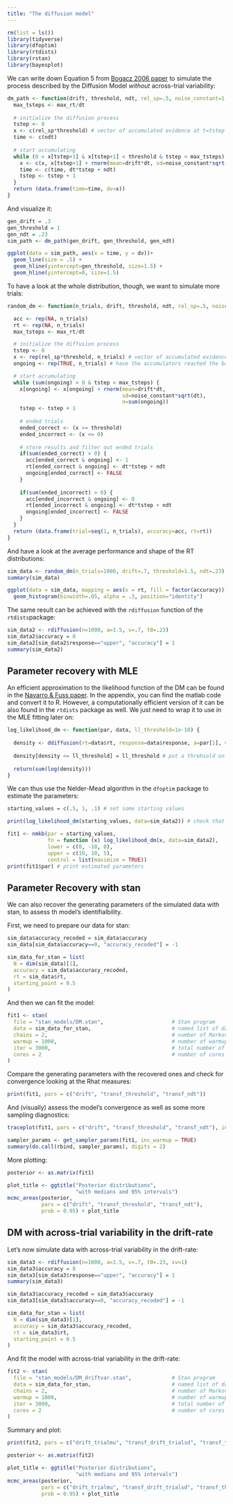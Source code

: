 ```yaml
---
title: "The diffusion model"
---
```


```r
rm(list = ls())
library(tidyverse)
library(dfoptim)
library(rtdists)
library(rstan)
library(bayesplot)
```

We can write down Equation 5 from [Bogacz 2006 paper](https://pubmed.ncbi.nlm.nih.gov/17014301/) to simulate the process described by the Diffusion Model *without* across-trial variability:

```r
dm_path <- function(drift, threshold, ndt, rel_sp=.5, noise_constant=1, dt=0.001, max_rt=10) {
  max_tsteps <- max_rt/dt
  
  # initialize the diffusion process
  tstep <- 0
  x <- c(rel_sp*threshold) # vector of accumulated evidence at t=tstep
  time <- c(ndt)
  
  # start accumulating
  while (0 < x[tstep+1] & x[tstep+1] < threshold & tstep < max_tsteps) {
    x <- c(x, x[tstep+1] + rnorm(mean=drift*dt, sd=noise_constant*sqrt(dt), n=1))
    time <- c(time, dt*tstep + ndt)
    tstep <- tstep + 1
  }
  return (data.frame(time=time, dv=x))
}
```

And visualize it:
```r
gen_drift = .3
gen_threshold = 1
gen_ndt = .23
sim_path <- dm_path(gen_drift, gen_threshold, gen_ndt)

ggplot(data = sim_path, aes(x = time, y = dv))+
  geom_line(size = .5) +
  geom_hline(yintercept=gen_threshold, size=1.5) +
  geom_hline(yintercept=0, size=1.5)
```

To have a look at the whole distribution, though, we want to simulate more trials:

```r
random_dm <- function(n_trials, drift, threshold, ndt, rel_sp=.5, noise_constant=1, dt=0.001, max_rt=10) {

  acc <- rep(NA, n_trials)
  rt <- rep(NA, n_trials)
  max_tsteps <- max_rt/dt

  # initialize the diffusion process
  tstep <- 0
  x <- rep(rel_sp*threshold, n_trials) # vector of accumulated evidence at t=tstep
  ongoing <- rep(TRUE, n_trials) # have the accumulators reached the bound?

  # start accumulating
  while (sum(ongoing) > 0 & tstep < max_tsteps) {
    x[ongoing] <- x[ongoing] + rnorm(mean=drift*dt,
                                     sd=noise_constant*sqrt(dt),
                                     n=sum(ongoing))
    tstep <- tstep + 1
    
    # ended trials
    ended_correct <- (x >= threshold)
    ended_incorrect <- (x <= 0)
    
    # store results and filter out ended trials
    if(sum(ended_correct) > 0) {
      acc[ended_correct & ongoing] <- 1
      rt[ended_correct & ongoing] <- dt*tstep + ndt
      ongoing[ended_correct] <- FALSE
    }
    
    if(sum(ended_incorrect) > 0) {
      acc[ended_incorrect & ongoing] <- 0
      rt[ended_incorrect & ongoing] <- dt*tstep + ndt
      ongoing[ended_incorrect] <- FALSE
    }
  }
  return (data.frame(trial=seq(1, n_trials), accuracy=acc, rt=rt))
}
```

And have a look at the average performance and shape of the RT distributions:

```r
sim_data <- random_dm(n_trials=1000, drift=.7, threshold=1.5, ndt=.23)
summary(sim_data)

ggplot(data = sim_data, mapping = aes(x = rt, fill = factor(accuracy))) + 
  geom_histogram(binwidth=.05, alpha = .3, position="identity")
```

The same result can be achieved with the `rdiffusion` function of the `rtdists`package:

```r
sim_data2 <- rdiffusion(n=1000, a=1.5, v=.7, t0=.23)
sim_data2$accuracy = 0
sim_data2[sim_data2$response=="upper", "accuracy"] = 1
summary(sim_data2)
```

## Parameter recovery with MLE

An efficient approximation to the likelihood function of the DM can be found in the [Navarro & Fuss paper](https://www.sciencedirect.com/science/article/pii/S0022249609000200?via%3Dihub#appC). In the appendix, you can find the matlab code and convert it to R. However, a computationally efficient version of it can be also found in the `rtdists` package as well. We just need to wrap it to use in the MLE fitting later on:

```r
log_likelihood_dm <- function(par, data, ll_threshold=1e-10) {
  
  density <- ddiffusion(rt=data$rt, response=data$response, a=par[1], v=par[2], t0=par[3])
  
  density[density <= ll_threshold] = ll_threshold # put a threhsold on very low likelihoods for computability
  
  return(sum(log(density)))
}
```

We can thus use the Nelder-Mead algorithm in the `dfoptim` package to estimate the parameters:

```r
starting_values = c(.5, 1, .1) # set some starting values

print(log_likelihood_dm(starting_values, data=sim_data2)) # check that starting values are plausible

fit1 <- nmkb(par = starting_values,
             fn = function (x) log_likelihood_dm(x, data=sim_data2),
             lower = c(0, -10, 0),
             upper = c(10, 10, 5),
             control = list(maximize = TRUE))
print(fit1$par) # print estimated parameters
```

## Parameter Recovery with stan

We can also recover the generating parameters of the simulated data with stan, to assess th model's identifialbility.

First, we need to prepare our data for stan:

```r
sim_data$accuracy_recoded = sim_data$accuracy
sim_data[sim_data$accuracy==0, "accuracy_recoded"] = -1

sim_data_for_stan = list(
  N = dim(sim_data)[1],
  accuracy = sim_data$accuracy_recoded,
  rt = sim_data$rt,
  starting_point = 0.5
)
```

And then we can fit the model:

```r
fit1 <- stan(
  file = "stan_models/DM.stan",                      # Stan program
  data = sim_data_for_stan,                          # named list of data
  chains = 2,                                        # number of Markov chains
  warmup = 1000,                                     # number of warmup iterations per chain
  iter = 3000,                                       # total number of iterations per chain
  cores = 2                                          # number of cores (could use one per chain)
)
```

Compare the generating parameters with the recovered ones and check for convergence looking at the Rhat measures:

```r
print(fit1, pars = c("drift", "transf_threshold", "transf_ndt"))
```

And (visually) assess the model's convergence as well as some more sampling diagnostics:

```r
traceplot(fit1, pars = c("drift", "transf_threshold", "transf_ndt"), inc_warmup = FALSE, nrow = 2)

sampler_params <- get_sampler_params(fit1, inc_warmup = TRUE)
summary(do.call(rbind, sampler_params), digits = 2)
```

More plotting:
```r
posterior <- as.matrix(fit1)

plot_title <- ggtitle("Posterior distributions",
                      "with medians and 95% intervals")
mcmc_areas(posterior,
           pars = c("drift", "transf_threshold", "transf_ndt"),
           prob = 0.95) + plot_title
```

## DM with across-trial variability in the drift-rate

Let's now simulate data with across-trial variability in the drift-rate:
```r
sim_data3 <- rdiffusion(n=1000, a=1.5, v=.7, t0=.23, sv=1)
sim_data3$accuracy = 0
sim_data3[sim_data3$response=="upper", "accuracy"] = 1
summary(sim_data3)

sim_data3$accuracy_recoded = sim_data3$accuracy
sim_data3[sim_data3$accuracy==0, "accuracy_recoded"] = -1

sim_data_for_stan = list(
  N = dim(sim_data3)[1],
  accuracy = sim_data3$accuracy_recoded,
  rt = sim_data3$rt,
  starting_point = 0.5
)
```

And fit the model with across-trial variability in the drift-rate:
```r
fit2 <- stan(
  file = "stan_models/DM_driftvar.stan",             # Stan program
  data = sim_data_for_stan,                          # named list of data
  chains = 2,                                        # number of Markov chains
  warmup = 1000,                                     # number of warmup iterations per chain
  iter = 3000,                                       # total number of iterations per chain
  cores = 2                                          # number of cores (could use one per chain)
)
```

Summary and plot:
```r
print(fit2, pars = c("drift_trialmu", "transf_drift_trialsd", "transf_threshold", "transf_ndt"))

posterior <- as.matrix(fit2)

plot_title <- ggtitle("Posterior distributions",
                      "with medians and 95% intervals")
mcmc_areas(posterior,
           pars = c("drift_trialmu", "transf_drift_trialsd", "transf_threshold", "transf_ndt"),
           prob = 0.95) + plot_title
```